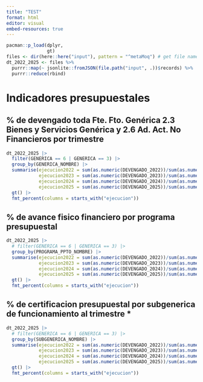 ```yaml
---
title: "TEST"
format: html
editor: visual
embed-resources: true
---
```

```r
pacman::p_load(dplyr,
               gt)
files <- dir(here::here("input"), pattern = "^metaMoq") # get file names
dt_2022_2025 <- files %>%
  purrr::map(~ jsonlite::fromJSON(file.path("input", .))$records) %>%
  purrr::reduce(rbind)

```

# Indicadores presupuestales

## % de devengado toda Fte. Fto. Genérica 2.3 Bienes y Servicios Genérica y 2.6 Ad. Act. No Financieros por trimestre

```r
dt_2022_2025 |>
  filter(GENERICA == 6 | GENERICA == 3) |>
  group_by(GENERICA_NOMBRE) |>
  summarise(ejecucion2022 = sum(as.numeric(DEVENGADO_2022))/sum(as.numeric(PIM_2022)),
            ejecucion2023 = sum(as.numeric(DEVENGADO_2023))/sum(as.numeric(PIM_2023)),
            ejecucion2024 = sum(as.numeric(DEVENGADO_2024))/sum(as.numeric(PIM_2024)),
            ejecucion2025 = sum(as.numeric(DEVENGADO_2025))/sum(as.numeric(PIM_2025))) |>
  gt() |>
  fmt_percent(columns = starts_with("ejecucion"))
```

## % de avance fisico financiero por programa presupuestal

```r
dt_2022_2025 |>
  # filter(GENERICA == 6 | GENERICA == 3) |>
  group_by(PROGRAMA_PPTO_NOMBRE) |>
  summarise(ejecucion2022 = sum(as.numeric(DEVENGADO_2022))/sum(as.numeric(PIM_2022)),
            ejecucion2023 = sum(as.numeric(DEVENGADO_2023))/sum(as.numeric(PIM_2023)),
            ejecucion2024 = sum(as.numeric(DEVENGADO_2024))/sum(as.numeric(PIM_2024)),
            ejecucion2025 = sum(as.numeric(DEVENGADO_2025))/sum(as.numeric(PIM_2025))) |>
  gt() |>
  fmt_percent(columns = starts_with("ejecucion"))
```

## % de certificacion presupuestal por subgenerica de funcionamiento  al trimestre *

```r
dt_2022_2025 |>
  # filter(GENERICA == 6 | GENERICA == 3) |>
  group_by(SUBGENERICA_NOMBRE) |>
  summarise(ejecucion2022 = sum(as.numeric(DEVENGADO_2022))/sum(as.numeric(PIM_2022)),
            ejecucion2023 = sum(as.numeric(DEVENGADO_2023))/sum(as.numeric(PIM_2023)),
            ejecucion2024 = sum(as.numeric(DEVENGADO_2024))/sum(as.numeric(PIM_2024)),
            ejecucion2025 = sum(as.numeric(DEVENGADO_2025))/sum(as.numeric(PIM_2025))) |>
  gt() |>
  fmt_percent(columns = starts_with("ejecucion"))
```

